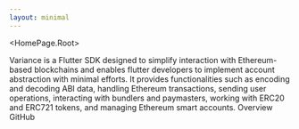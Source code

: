 ```yaml
---
layout: minimal
---
```



<HomePage.Root>
  <Title>Variance</Title>
  <DartInstall />
  <HomePage.Description>
    Variance is a Flutter SDK designed to simplify interaction with
    Ethereum-based blockchains and enables flutter developers to implement
    account abstraction with minimal efforts. It provides functionalities such
    as encoding and decoding ABI data, handling Ethereum transactions, sending
    user operations, interacting with bundlers and paymasters, working with
    ERC20 and ERC721 tokens, and managing Ethereum smart accounts.
  </HomePage.Description>
  <HomePage.Buttons>
    <HomePage.Button href="/overview" variant="accent">
      Overview
    </HomePage.Button>
    <HomePage.Button href="https://github.com/vaariance/variance-dart">
      GitHub
    </HomePage.Button>
  </HomePage.Buttons>
  <Projects />
</HomePage.Root>
